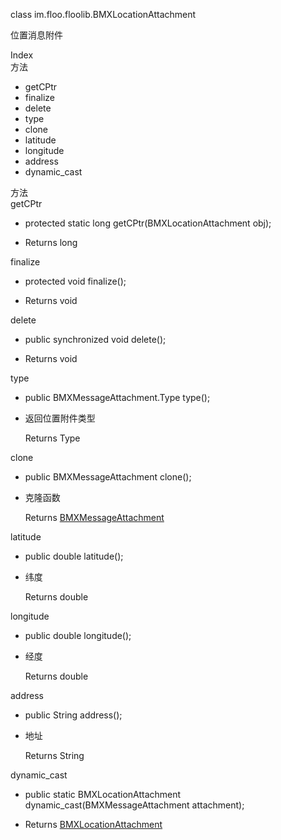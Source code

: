 <link rel="stylesheet" type="text/css" href="https://docs.qnsdk.com/styles/doc-v4-api.css" />
<div class="rtc-doc rtc-doc-page" id="rtc-doc">
<section class="rtc-doc-panel rtc-doc-describe rtc-doc-note">
                <p>class im.floo.floolib.BMXLocationAttachment</p>
                <p>位置消息附件</p>
</section>
            <div class="rtc-doc-page-wrap">Index</div>
<section class="rtc-doc-panel">
        <div class="rtc-doc-page-title">方法</div>
        <ul class="rtc-doc-catalogue">
                <li><a onClick='document.location.replace(`${document.location.protocol}//${document.location.host}${document.location.pathname}${document.location.search}#getCPtr`)'>getCPtr</a></li>
                <li><a onClick='document.location.replace(`${document.location.protocol}//${document.location.host}${document.location.pathname}${document.location.search}#finalize`)'>finalize</a></li>
                <li><a onClick='document.location.replace(`${document.location.protocol}//${document.location.host}${document.location.pathname}${document.location.search}#delete`)'>delete</a></li>
                <li><a onClick='document.location.replace(`${document.location.protocol}//${document.location.host}${document.location.pathname}${document.location.search}#type`)'>type</a></li>
                <li><a onClick='document.location.replace(`${document.location.protocol}//${document.location.host}${document.location.pathname}${document.location.search}#clone`)'>clone</a></li>
                <li><a onClick='document.location.replace(`${document.location.protocol}//${document.location.host}${document.location.pathname}${document.location.search}#latitude`)'>latitude</a></li>
                <li><a onClick='document.location.replace(`${document.location.protocol}//${document.location.host}${document.location.pathname}${document.location.search}#longitude`)'>longitude</a></li>
                <li><a onClick='document.location.replace(`${document.location.protocol}//${document.location.host}${document.location.pathname}${document.location.search}#address`)'>address</a></li>
                <li><a onClick='document.location.replace(`${document.location.protocol}//${document.location.host}${document.location.pathname}${document.location.search}#dynamic_cast`)'>dynamic_cast</a></li>
        </ul>
</section>
<div class="rtc-doc-page-wrap">方法</div>
<section class="rtc-doc-panel">
<div class="rtc-doc-page-title rtc-doc-antor" id="getCPtr">getCPtr</div>
<ul class="rtc-doc-page-container">
        <li class="rtc-doc-sign-signature">
protected static long getCPtr(BMXLocationAttachment obj);</li>
    </li>
<li class="rtc-doc-page-description">
    <div class="rtc-doc-desc-wrap">
        <p></p>
    </div>
    <div class="rtc-doc-returns-title">Returns <span>long</span></div>
</li>
</ul>
</section>
<section class="rtc-doc-panel">
<div class="rtc-doc-page-title rtc-doc-antor" id="finalize">finalize</div>
<ul class="rtc-doc-page-container">
        <li class="rtc-doc-sign-signature">
protected void finalize();</li>
    </li>
<li class="rtc-doc-page-description">
    <div class="rtc-doc-desc-wrap">
        <p></p>
    </div>
    <div class="rtc-doc-returns-title">Returns <span>void</span></div>
</li>
</ul>
</section>
<section class="rtc-doc-panel">
<div class="rtc-doc-page-title rtc-doc-antor" id="delete">delete</div>
<ul class="rtc-doc-page-container">
        <li class="rtc-doc-sign-signature">
public synchronized void delete();</li>
    </li>
<li class="rtc-doc-page-description">
    <div class="rtc-doc-desc-wrap">
        <p></p>
    </div>
    <div class="rtc-doc-returns-title">Returns <span>void</span></div>
</li>
</ul>
</section>
<section class="rtc-doc-panel">
<div class="rtc-doc-page-title rtc-doc-antor" id="type">type</div>
<ul class="rtc-doc-page-container">
        <li class="rtc-doc-sign-signature">
public BMXMessageAttachment.Type type();</li>
    </li>
<li class="rtc-doc-page-description">
    <div class="rtc-doc-desc-wrap">
        <p>返回位置附件类型</p>
    </div>
    <div class="rtc-doc-returns-title">Returns <span>Type</span></div>
</li>
</ul>
</section>
<section class="rtc-doc-panel">
<div class="rtc-doc-page-title rtc-doc-antor" id="clone">clone</div>
<ul class="rtc-doc-page-container">
        <li class="rtc-doc-sign-signature">
public BMXMessageAttachment clone();</li>
    </li>
<li class="rtc-doc-page-description">
    <div class="rtc-doc-desc-wrap">
        <p>克隆函数</p>
    </div>
    <div class="rtc-doc-returns-title">Returns <span><a href='/IM/api/8244/bmxmessageattachment'>BMXMessageAttachment</a></span></div>
</li>
</ul>
</section>
<section class="rtc-doc-panel">
<div class="rtc-doc-page-title rtc-doc-antor" id="latitude">latitude</div>
<ul class="rtc-doc-page-container">
        <li class="rtc-doc-sign-signature">
public double latitude();</li>
    </li>
<li class="rtc-doc-page-description">
    <div class="rtc-doc-desc-wrap">
        <p>纬度</p>
    </div>
    <div class="rtc-doc-returns-title">Returns <span>double</span></div>
</li>
</ul>
</section>
<section class="rtc-doc-panel">
<div class="rtc-doc-page-title rtc-doc-antor" id="longitude">longitude</div>
<ul class="rtc-doc-page-container">
        <li class="rtc-doc-sign-signature">
public double longitude();</li>
    </li>
<li class="rtc-doc-page-description">
    <div class="rtc-doc-desc-wrap">
        <p>经度</p>
    </div>
    <div class="rtc-doc-returns-title">Returns <span>double</span></div>
</li>
</ul>
</section>
<section class="rtc-doc-panel">
<div class="rtc-doc-page-title rtc-doc-antor" id="address">address</div>
<ul class="rtc-doc-page-container">
        <li class="rtc-doc-sign-signature">
public String address();</li>
    </li>
<li class="rtc-doc-page-description">
    <div class="rtc-doc-desc-wrap">
        <p>地址</p>
    </div>
    <div class="rtc-doc-returns-title">Returns <span>String</span></div>
</li>
</ul>
</section>
<section class="rtc-doc-panel">
<div class="rtc-doc-page-title rtc-doc-antor" id="dynamic_cast">dynamic_cast</div>
<ul class="rtc-doc-page-container">
        <li class="rtc-doc-sign-signature">
public static BMXLocationAttachment dynamic_cast(BMXMessageAttachment attachment);</li>
    </li>
<li class="rtc-doc-page-description">
    <div class="rtc-doc-desc-wrap">
        <p></p>
    </div>
    <div class="rtc-doc-returns-title">Returns <span><a href='/IM/api/8237/bmxlocationattachment'>BMXLocationAttachment</a></span></div>
</li>
</ul>
</section>
</div>


